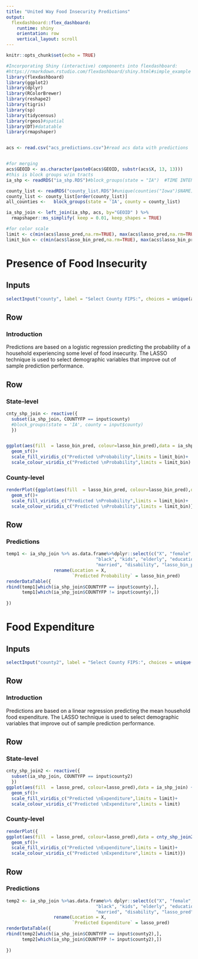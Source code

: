```yaml
---
title: "United Way Food Insecurity Predictions"
output: 
  flexdashboard::flex_dashboard:
    runtime: shiny
    orientation: row
    vertical_layout: scroll
---
```


```r
knitr::opts_chunk$set(echo = TRUE)

#Incorporating Shiny (interactive) components into flexdashboard:
#https://rmarkdown.rstudio.com/flexdashboard/shiny.html#simple_example
library(flexdashboard)
library(ggplot2)
library(dplyr)
library(RColorBrewer)
library(reshape2)
library(tigris)
library(sp)
library(tidycensus)
library(rgeos)#spatial
library(DT)#datatable
library(rmapshaper)


acs <- read.csv("acs_predictions.csv")#read acs data with predictions


#for merging
acs$GEOID <- as.character(paste0(acs$GEOID, substr(acs$X, 13, 13)))
#this is block groups w/in tracts
ia_shp <- readRDS("ia_shp.RDS")#block_groups(state = "IA")  #TIME INTENSIVE 1st run (so each dashboard run)

county_list <- readRDS("county_list.RDS")#unique(counties("Iowa")$NAME)#TIME INTENSIVE 1st run (so each dashboard run)
county_list <- county_list[order(county_list)]
all_counties <-   block_groups(state = 'IA', county = county_list)

ia_shp_join <- left_join(ia_shp, acs, by="GEOID" ) %>%
  rmapshaper::ms_simplify( keep = 0.01, keep_shapes = TRUE)

#for color scale
limit <- c(min(acs$lasso_pred,na.rm=TRUE), max(acs$lasso_pred,na.rm=TRUE))
limit_bin <- c(min(acs$lasso_bin_pred,na.rm=TRUE), max(acs$lasso_bin_pred,na.rm=TRUE))

```

Presence of Food Insecurity
===================================== 

Inputs {.sidebar}
-----------------------------------------------------------------------

```r
selectInput("county", label = "Select County FIPS:", choices = unique(all_counties$COUNTYFP))

```


Row 
-----------------------------------------------------------------------

### Introduction

Predictions are based on a logistic regression predicting the probability of a household experiencing some level of food insecurity. The LASSO technique is used to select demographic variables that improve out of sample prediction performance. 


Row 
-----------------------------------------------------------------------


### State-level
```r
cnty_shp_join <- reactive({
  subset(ia_shp_join, COUNTYFP == input$county) 
  #block_groups(state = 'IA', county = input$county)
  })


ggplot(aes(fill  = lasso_bin_pred, colour=lasso_bin_pred),data = ia_shp_join) +
  geom_sf()+
  scale_fill_viridis_c("Predicted \nProbability",limits = limit_bin)+
  scale_colour_viridis_c("Predicted \nProbability",limits = limit_bin)
```

### County-level

```r
renderPlot({ggplot(aes(fill  = lasso_bin_pred, colour=lasso_bin_pred),data = cnty_shp_join()) +
  geom_sf()+
  scale_fill_viridis_c("Predicted \nProbability",limits = limit_bin)+
  scale_colour_viridis_c("Predicted \nProbability",limits = limit_bin)})

```


Row 
-----------------------------------------------------------------------

### Predictions

```r
temp1 <- ia_shp_join %>% as.data.frame%>%dplyr::select(c("X", "female", "avg_hhsize", "hispanic",
                                  "black", "kids", "elderly", "education", "employed",
                                  "married", "disability", "lasso_bin_pred"))%>%
                  rename(Location = X, 
                         `Predicted Probability` = lasso_bin_pred)
renderDataTable({
rbind(temp1[which(ia_shp_join$COUNTYFP == input$county),],
      temp1[which(ia_shp_join$COUNTYFP != input$county),])
  
})
```


Food Expenditure
===================================== 

Inputs {.sidebar}
-----------------------------------------------------------------------


```r
selectInput("county2", label = "Select County FIPS:", choices = unique(all_counties$COUNTYFP))

```

Row 
-----------------------------------------------------------------------

### Introduction

Predictions are based on a linear regression predicting the mean household food expenditure. The LASSO technique is used to select demographic variables that improve out of sample prediction performance. 


Row 
-----------------------------------------------------------------------

###  State-level
```r
cnty_shp_join2 <- reactive({
  subset(ia_shp_join, COUNTYFP == input$county2) 
  })
ggplot(aes(fill  = lasso_pred, colour=lasso_pred),data = ia_shp_join) +
  geom_sf()+
  scale_fill_viridis_c("Predicted \nExpenditure",limits = limit)+
  scale_colour_viridis_c("Predicted \nExpenditure",limits = limit)
```

### County-level
```r
renderPlot({
ggplot(aes(fill  = lasso_pred, colour=lasso_pred),data = cnty_shp_join2()) +
  geom_sf()+
  scale_fill_viridis_c("Predicted \nExpenditure",limits = limit)+
  scale_colour_viridis_c("Predicted \nExpenditure",limits = limit)})

```


Row 
-----------------------------------------------------------------------

### Predictions

```r
temp2 <- ia_shp_join %>%as.data.frame%>% dplyr::select(c("X", "female", "avg_hhsize", "hispanic",
                                  "black", "kids", "elderly", "education", "employed",
                                  "married", "disability", "lasso_pred"))%>%
                  rename(Location = X, 
                         `Predicted Expenditure` = lasso_pred)
renderDataTable({
rbind(temp2[which(ia_shp_join$COUNTYFP == input$county2),],
      temp2[which(ia_shp_join$COUNTYFP != input$county2),])
  
})
```

